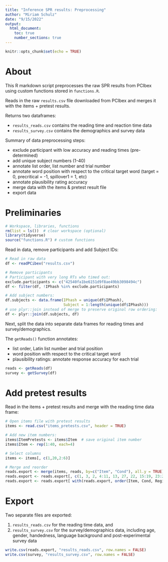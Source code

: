 ```yaml
---
title: "Inference SPR results: Preprocessing"
author: "Miriam Schulz"
date: "9/15/2022"
output:
  html_document:
    toc: true
    number_sections: true
---
```


```r
knitr::opts_chunk$set(echo = TRUE)
```



# About

This R markdown script preprocesses the raw SPR results from PCIbex using custom functions stored in `functions.R`.

Reads in the raw `results.csv` file downloaded from PCIbex and merges it with the items + pretest results.

Returns two dataframes:

- `results_reads.csv` contains the reading time and reaction time data 
- `results_survey.csv` contains the demographics and survey data

Summary of data preprocessing steps: 

- exclude participant with low accuracy and reading times
  (pre-determined)
- add unique subject numbers (1-40)
- annotate list order, list number and trial number
- annotate word position with respect to the critical target word 
  (target = 0, precritical = -1, spillover1 = 1, etc)
- annotate plausibility rating accuracy
- merge data with the items & pretest result file
- export data


# Preliminaries

```r
# Workspace, libraries, functions
rm(list = ls())  # clear workspace (optional)
library(tidyverse)
source("functions.R") # custom functions 
```

Read in data, remove participants and add Subject IDs:

```r
# Read in raw data
df <- readPCibex("results.csv")

# Remove participants
# Participant with very long RTs who timed out: 
exclude.participants <- c("42540fa1be6151d9f8ae49bb3098494c")
df <- filter(df, !IPhash %in% exclude.participants)

# Add subject numbers:
df.subjects <- data.frame(IPhash = unique(df$IPhash),
                          Subject = 1:length(unique(df$IPhash)))
# use plyr::join instead of merge to preserve original row ordering:
df <- plyr::join(df.subjects, df)
```

Next, split the data into separate data frames for reading times and survey/demographics.

The `getReads()` function annotates:

- list order, Latin list number and trial position
- word position with respect to the critical target word 
- plausibility ratings: annotate response accuracy for each trial

```r
reads <- getReads(df)
survey <- getSurvey(df)
```


# Add pretest results

Read in the items + pretest results and merge with the reading time data frame:

```r
# Open items file with pretest results
items <- read.csv("items_pretests.csv", header = TRUE)

# Add new item numbers:
items$ItemPretests <- items$Item  # save original item number
items$Item <- rep(1:40, each=4)

# Select columns 
items <- items[, c(1,20,2:6)]

# Merge and reorder
reads.export <- merge(items, reads, by=c("Item", "Cond"), all.y = TRUE)
reads.export <- reads.export[, c(1, 3, 2, 4:11, 13, 27, 22, 15:19, 23:26)]
reads.export <- reads.export[ with(reads.export, order(Item, Cond, Region)), ]
```

# Export 

Two separate files are exported:

1. `results_reads.csv` for the reading time data, and
2. `results_survey.csv` for the survey/demographics data, including age, gender, handedness, language background and post-experimental survey data

```r
write.csv(reads.export, "results_reads.csv", row.names = FALSE)
write.csv(survey, "results_survey.csv", row.names = FALSE)
```

